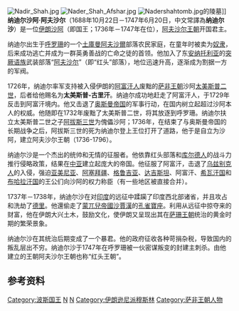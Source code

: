 {{Unreferenced|time=2008-04-25}}
[[File:Nadir_Shah.jpg|thumb]]
[[File:Nader_Shah_Afshar.jpg|thumb]]
[[File:Nadershahtomb.jpg|thumb]]的陵墓]]
{{Commons category|Nader Shah}}
'''纳迪尔沙阿·阿夫沙尔'''（1688年10月22日－1747年6月20日，中文常譯為'''纳迪尔沙'''）是一位[[伊朗|伊朗]][[沙阿|沙阿]]（即国王；1736年－1747年在位），[[阿夫沙尔王朝|阿夫沙尔王朝]]开国君主。

纳迪尔出生于[[大呼罗珊|呼罗珊]]的一个[[土庫曼|土庫曼]][[阿夫沙爾|阿夫沙爾]]部落农民家庭，在童年时被卖为[[奴隶|奴隶]]，后来成功逃亡并成为一群英勇善战的亡命之徒的首领。他加入了东[[安纳托利亚|安纳托利亚]]的[[突厥语族|突厥语族]]武装部落“[[阿夫沙尔|阿夫沙尔]]”（即“红头”部落），地位迅速升高，逐渐成为割据一方的军阀。

1726年，纳迪尔率军支持被入侵伊朗的[[阿富汗|阿富汗人]]废黜的[[萨非王朝|萨非王朝]]沙阿[[太美斯普二世|太美斯普二世]]，后者给他赐名为'''太美斯普-古里汗'''。纳迪尔成功地赶走了阿富汗人，于1729年反击到阿富汗境内。他又击退了[[奥斯曼帝国|奥斯曼帝国]]的军事行动，在国内树立起超过沙阿本人的权威。他随即在1732年废黜了太美斯普二世，将其放逐到呼罗珊。纳迪尔扶立太美斯普二世之子[[阿拔斯三世|阿拔斯三世]]为傀儡沙阿；1736年，在结束了与奥斯曼帝国的长期战争之后，阿拔斯三世的死为纳迪尔登上王位打开了道路，他于是自立为沙阿，建立阿夫沙尔王朝（1736-1796）。

纳迪尔沙是一个杰出的统帅和无情的征服者。他依靠红头部落和[[库尔德人|库尔德人]]的战斗力推行侵略政策，结果在[[中亚|中亚]]建立起庞大的帝国。他征服了阿富汗，击退了[[乌兹别克|乌兹别克人]]的入侵，强迫[[亚美尼亚|亚美尼亚]]、[[阿塞拜疆|阿塞拜疆]]、[[格鲁吉亚|格鲁吉亚]]、[[达吉斯坦|达吉斯坦]]、阿富汗、[[希瓦汗国|希瓦汗国]]和[[布哈拉汗国|布哈拉汗国]]的王公们向沙阿的权力称臣（有一些地区被直接合并）。

1737年－1738年，纳迪尔沙在对[[印度|印度]]的远征中蹂躏了印度西北部诸省，并且攻占和洗劫了[[德里|德里]]。他還偷走了[[蒙兀兒帝國|蒙兀兒帝國]][[沙賈漢|沙賈漢]]的[[孔雀寶座|孔雀寶座]]。利用从远征中掠夺来的财富，他在伊朗大兴土木，鼓励文化，使伊朗又呈现出其在[[萨珊王朝|萨珊王朝]]统治的黄金时期的繁荣景象。

纳迪尔沙在其统治后期变成了一个暴君。他的政府征收各种苛捐杂税，导致国内的叛乱层出不穷。纳迪尔沙于1747年在呼罗珊被一伙密谋叛变的封建主刺杀。由他建立的王朝阿夫沙尔王朝也称“红头王朝”。

{{s-start}}
{{s-hou|[[阿夫沙爾王朝|阿夫沙爾王朝]]|1688年|10月22日|1747年|6月20日}}
{{succession box | before = [[阿拔斯三世|阿拔斯三世]] | title = [[伊朗君主列表|伊朗沙阿]] | years =1736–1747 | after = [[阿迪爾·沙阿|阿迪爾·沙阿]]}}
{{s-end}}

{{阿夫沙爾王朝統治者}}
{{阿富汗君主}}
==参考资料==
[[Category:波斯国王|Category:波斯国王]]
[[Category:1688年出生|N]]
[[Category:1747年逝世|N]]
[[Category:伊朗逊尼派穆斯林|Category:伊朗逊尼派穆斯林]]
[[Category:萨非王朝人物|Category:萨非王朝人物]]